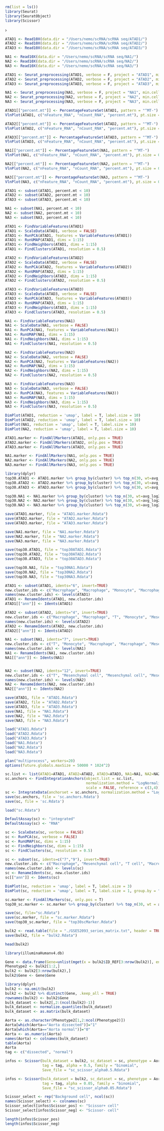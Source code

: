 

```r
rm(list = ls())
library(Seurat)
library(SeuratObject)
library(Scissor)
```

›
```r
ATAD1 <- Read10X(data.dir = "/Users/nemo/scRNA/scRNA seq/ATAD1/")
ATAD2 <- Read10X(data.dir = "/Users/nemo/scRNA/scRNA seq/ATAD2/")
ATAD3 <- Read10X(data.dir = "/Users/nemo/scRNA/scRNA seq/ATAD3/")

NA1 <- Read10X(data.dir = "/Users/nemo/scRNA/scRNA seq/NA1/")
NA2 <- Read10X(data.dir = "/Users/nemo/scRNA/scRNA seq/NA2/")
NA3 <- Read10X(data.dir = "/Users/nemo/scRNA/scRNA seq/NA3/")

```


```r
ATAD1 <- Seurat_preprocessing(ATAD1, verbose = F, project = "ATAD1", min.cells = 3, min.features = 100, dims_UMAP = 1:15, dims_Neighbors = 1:15, resolution = 0.5)
ATAD2 <- Seurat_preprocessing(ATAD2, verbose = F, project = "ATAD2", min.cells = 3, min.features = 100, dims_UMAP = 1:15, dims_Neighbors = 1:15, resolution = 0.5)
ATAD3 <- Seurat_preprocessing(ATAD3, verbose = F, project = "ATAD3", min.cells = 3, min.features = 100, dims_UMAP = 1:15, dims_Neighbors = 1:15, resolution = 0.5)

NA1 <- Seurat_preprocessing(NA1, verbose = F, project = "NA1", min.cells = 3, min.features = 100, dims_UMAP = 1:15, dims_Neighbors = 1:15, resolution = 0.5)
NA2 <- Seurat_preprocessing(NA2, verbose = F, project = "NA2", min.cells = 3, min.features = 100, dims_UMAP = 1:15, dims_Neighbors = 1:15, resolution = 0.5)
NA3 <- Seurat_preprocessing(NA3, verbose = F, project = "NA3", min.cells = 3, min.features = 100, dims_UMAP = 1:15, dims_Neighbors = 1:15, resolution = 0.5)

ATAD1[["percent.mt"]] <- PercentageFeatureSet(ATAD1, pattern = "^MT-")
VlnPlot(ATAD1, c("nFeature_RNA", "nCount_RNA", "percent.mt"), pt.size = 0)

ATAD2[["percent.mt"]] <- PercentageFeatureSet(ATAD2, pattern = "^MT-")
VlnPlot(ATAD2, c("nFeature_RNA", "nCount_RNA", "percent.mt"), pt.size = 0)

ATAD3[["percent.mt"]] <- PercentageFeatureSet(ATAD3, pattern = "^MT-")
VlnPlot(ATAD3, c("nFeature_RNA", "nCount_RNA", "percent.mt"), pt.size = 0)

NA1[["percent.mt"]] <- PercentageFeatureSet(NA1, pattern = "^MT-")
VlnPlot(NA1, c("nFeature_RNA", "nCount_RNA", "percent.mt"), pt.size = 0)

NA2[["percent.mt"]] <- PercentageFeatureSet(NA2, pattern = "^MT-")
VlnPlot(NA2, c("nFeature_RNA", "nCount_RNA", "percent.mt"), pt.size = 0)

NA3[["percent.mt"]] <- PercentageFeatureSet(NA3, pattern = "^MT-")
VlnPlot(NA3, c("nFeature_RNA", "nCount_RNA", "percent.mt"), pt.size = 0)

ATAD1 <- subset(ATAD1, percent.mt < 10)
ATAD2 <- subset(ATAD2, percent.mt < 10)
ATAD3 <- subset(ATAD3, percent.mt < 10)

NA1 <- subset(NA1, percent.mt < 10)
NA2 <- subset(NA2, percent.mt < 10)
NA3 <- subset(NA3, percent.mt < 10)

```

```r
ATAD1 <- FindVariableFeatures(ATAD1)
ATAD1 <- ScaleData(ATAD1, verbose = FALSE)
ATAD1 <- RunPCA(ATAD1, features = VariableFeatures(ATAD1))
ATAD1 <- RunUMAP(ATAD1, dims = 1:15)
ATAD1 <- FindNeighbors(ATAD1, dims = 1:15)
ATAD1 <- FindClusters(ATAD1, resolution = 0.5)

ATAD2 <- FindVariableFeatures(ATAD2)
ATAD2 <- ScaleData(ATAD2, verbose = FALSE)
ATAD2 <- RunPCA(ATAD2, features = VariableFeatures(ATAD2))
ATAD2 <- RunUMAP(ATAD2, dims = 1:15)
ATAD2 <- FindNeighbors(ATAD2, dims = 1:15)
ATAD2 <- FindClusters(ATAD2, resolution = 0.5)

ATAD3 <- FindVariableFeatures(ATAD3)
ATAD3 <- ScaleData(ATAD3, verbose = FALSE)
ATAD3 <- RunPCA(ATAD3, features = VariableFeatures(ATAD3))
ATAD3 <- RunUMAP(ATAD3, dims = 1:15)
ATAD3 <- FindNeighbors(ATAD3, dims = 1:15)
ATAD3 <- FindClusters(ATAD3, resolution = 0.5)

NA1 <- FindVariableFeatures(NA1)
NA1 <- ScaleData(NA1, verbose = FALSE)
NA1 <- RunPCA(NA1, features = VariableFeatures(NA1))
NA1 <- RunUMAP(NA1, dims = 1:15)
NA1 <- FindNeighbors(NA1, dims = 1:15)
NA1 <- FindClusters(NA1, resolution = 0.5)

NA2 <- FindVariableFeatures(NA2)
NA2 <- ScaleData(NA2, verbose = FALSE)
NA2 <- RunPCA(NA2, features = VariableFeatures(NA2))
NA2 <- RunUMAP(NA2, dims = 1:15)
NA2 <- FindNeighbors(NA2, dims = 1:15)
NA2 <- FindClusters(NA2, resolution = 0.5)

NA3 <- FindVariableFeatures(NA3)
NA3 <- ScaleData(NA3, verbose = FALSE)
NA3 <- RunPCA(NA3, features = VariableFeatures(NA3))
NA3 <- RunUMAP(NA3, dims = 1:15)
NA3 <- FindNeighbors(NA3, dims = 1:15)
NA3 <- FindClusters(NA3, resolution = 0.5)

DimPlot(ATAD1, reduction = 'umap', label = T, label.size = 10)
DimPlot(ATAD2, reduction = 'umap', label = T, label.size = 10)
DimPlot(NA1, reduction = 'umap', label = T, label.size = 10)
DimPlot(NA2, reduction = 'umap', label = T, label.size = 10)
```


```r
ATAD1.marker <- FindAllMarkers(ATAD1, only.pos = TRUE)
ATAD2.marker <- FindAllMarkers(ATAD2, only.pos = TRUE)
ATAD3.marker <- FindAllMarkers(ATAD3, only.pos = TRUE)

NA1.marker <- FindAllMarkers(NA1, only.pos = TRUE)
NA2.marker <- FindAllMarkers(NA2, only.pos = TRUE)
NA3.marker <- FindAllMarkers(NA3, only.pos = TRUE)

library(dplyr)
top30.ATAD1 <- ATAD1.marker %>% group_by(cluster) %>% top_n(30, wt=avg_log2FC)
top30.ATAD2 <- ATAD2.marker %>% group_by(cluster) %>% top_n(30, wt=avg_log2FC)
top30.ATAD3 <- ATAD3.marker %>% group_by(cluster) %>% top_n(30, wt=avg_log2FC)

top30.NA1 <- NA1.marker %>% group_by(cluster) %>% top_n(30, wt=avg_log2FC)
top30.NA2 <- NA2.marker %>% group_by(cluster) %>% top_n(30, wt=avg_log2FC)
top30.NA3 <- NA3.marker %>% group_by(cluster) %>% top_n(30, wt=avg_log2FC)

save(ATAD1.marker, file = "ATAD1.marker.Rdata")
save(ATAD2.marker, file = "ATAD2.marker.Rdata")
save(ATAD3.marker, file = "ATAD3.marker.Rdata")

save(NA1.marker, file = "NA1.marker.Rdata")
save(NA2.marker, file = "NA2.marker.Rdata")
save(NA3.marker, file = "NA3.marker.Rdata")

save(top30.ATAD1, file = "top30ATAD1.Rdata")
save(top30.ATAD2, file = "top30ATAD2.Rdata")
save(top30.ATAD3, file = "top30ATAD3.Rdata")

save(top30.NA1, file = "top30NA1.Rdata")
save(top30.NA2, file = "top30NA2.Rdata")
save(top30.NA3, file = "top30NA3.Rdata")
```


```r
ATAD1 <- subset(ATAD1, idents="6", invert=TRUE)
new.cluster.ids <- c("Macrophage", "Macrophage", "Monocyte", "Macrophage", "T", "Macrophage", "Mast cell", "Mesenchymal cell")
names(new.cluster.ids) <- levels(ATAD1)
ATAD1 <- RenameIdents(ATAD1, new.cluster.ids)
ATAD1[["ann"]] <- Idents(ATAD1)

ATAD2 <- subset(ATAD2, idents="4", invert=TRUE)
new.cluster.ids <- c("Macrophage", "Macrophage", "T", "Monocyte", "Mesenchymal cell", "Macrophage",  "Macrophage", "NK cell", "B cell")
names(new.cluster.ids) <- levels(ATAD2)
ATAD2 <- RenameIdents(ATAD2, new.cluster.ids)
ATAD2[["ann"]] <- Idents(ATAD2)

NA1 <- subset(NA1, idents="7", invert=TRUE)
new.cluster.ids <- c("T", "Monocyte", "Macrophage", "Macrophage", "Mesenchymal cell", "Mesenchymal cell", "Proliferative cell", "Macrophage",  "B cell", "B cell", "Mast cell", "Mesothelial cell", "B cell")
names(new.cluster.ids) <- levels(NA1)
NA1 <- RenameIdents(NA1, new.cluster.ids)
NA1[["ann"]] <- Idents(NA1)


NA2 <- subset(NA2, idents="12", invert=TRUE)
new.cluster.ids <- c("T", "Mesenchymal cell", "Mesenchymal cell", "Mesenchymal cell", "Macrophage", "Monocyte",  "Macrophage", "B cell", "Endothelial cell", "Monocyte",  "Proliferative cell", "Mast cell", "T cell")
names(new.cluster.ids) <- levels(NA2)
NA2 <- RenameIdents(NA2, new.cluster.ids)
NA2[["ann"]] <- Idents(NA2)

```


```r
save(ATAD1, file = "ATAD1.Rdata")
save(ATAD2, file = "ATAD2.Rdata")
save(ATAD3, file = "ATAD3.Rdata")
save(NA1, file = "NA1.Rdata")
save(NA2, file = "NA2.Rdata")
save(NA3, file = "NA3.Rdata")

load("ATAD1.Rdata")
load("ATAD2.Rdata")
load("ATAD3.Rdata")
load("NA1.Rdata")
load("NA2.Rdata")
load("NA3.Rdata")
```


```r
plan("multiprocess", workers=20)
options(future.globals.maxSize = 50000 * 1024^2)

sc.list <- list(ATAD1=ATAD1, ATAD2=ATAD2, ATAD3=ATAD3, NA1=NA1, NA2=NA2, NA3=NA3)
sc.anchors <- FindIntegrationAnchors(object.list = sc.list, 
                                     normalization.method = "LogNormalize",
                                     scale = FALSE, reference = c(3,4))
sc <- IntegrateData(anchorset = sc.anchors, normalization.method = "LogNormalize")
save(sc.anchors, file = 'sc.anchors.Rdata')
save(sc, file = 'sc.Rdata')
```


```r
load("sc.Rdata")

DefaultAssay(sc) <- "integrated"
DefaultAssay(sc) <- "RNA"

sc <- ScaleData(sc, verbose = FALSE)
sc <- RunPCA(sc, verbose = FALSE)
sc <- RunUMAP(sc, dims = 1:15)
sc <- FindNeighbors(sc, dims = 1:15)
sc <- FindClusters(sc, resolution = 0.5)

sc <- subset(sc, idents=c("7","9"), invert=TRUE)
new.cluster.ids <- c("Macrophage", "Mesenchymal cell", "T cell", "Macrophage", "Monocyte",  "NK cell", "B cell",  "Proliferative cell", "B cell")
names(new.cluster.ids) <- levels(sc)
sc <- RenameIdents(sc, new.cluster.ids)
sc[["ann"]] <- Idents(sc)

DimPlot(sc, reduction = 'umap', label = T, label.size = 3)
DimPlot(sc, reduction = 'umap', label = T, label.size = 1, group.by = "orig.ident")

sc.marker <- FindAllMarkers(sc, only.pos = T)
top30_sc.marker <- sc.marker %>% group_by(cluster) %>% top_n(30, wt = avg_log2FC)

save(sc, file="sc.Rdata")
save(sc.marker, file = "sc.marker.Rdata")
save(top30_sc.marker, file = "top30scMarker.Rdata")

```


```r
bulk2 <- read.table(file = "./GSE52093_series_matrix.txt", header = TRUE)
save(bulk2, file = "bulk2.Rdata")
```


```r
head(bulk2)

library(illuminaHumanv4.db)

Gene <- data.frame(Gene=unlist(mget(x = bulk2$ID_REF[3:nrow(bulk2)], envir = illuminaHumanv4SYMBOL)))
Phenotype2 <- bulk2[1:2,]
bulk2 <- bulk2[3:nrow(bulk2),]
bulk2$Gene <- Gene$Gene

library(dplyr)
bulk2 <- na.omit(bulk2)
bulk2 <- bulk2 %>% distinct(Gene, .keep_all = TRUE)
rownames(bulk2) <- bulk2$Gene
bulk_dataset <- bulk2[,2:(ncol(bulk2)-1)]
bulk_dataset <- normalize.quantiles(bulk_dataset)
bulk_dataset <- as.matrix(bulk_dataset)

Aorta <- as.character(Phenotype2[1,2:ncol(Phenotype2)])
Aorta[which(Aorta=="Aorta dissected")]="1"
Aorta[which(Aorta=="Aorta normal")]="0"
Aorta <- as.numeric(Aorta)
names(Aorta) <- colnames(bulk_dataset)
table(Aorta)
Aorta
tag <- c("dissected", "normal")

infos <- Scissor(bulk_dataset = bulk2, sc_dataset = sc, phenotype = Aorta_1, 
                 tag = tag, alpha = 0.5, family = "binomial", 
                 Save_file = "sc_scissor_alpha0.5.Rdata")

infos <- Scissor(bulk_dataset = bulk2, sc_dataset = sc, phenotype = Aorta_2, 
                 tag = tag, alpha = 0.05, family = "binomial", 
                 Save_file = "sc_scissor_alpha0.05.Rdata")

Scissor_select <- rep("Background cell", ncol(sc))
names(Scissor_select) <- colnames(sc)
Scissor_select[infos$Scissor_pos] <- "Scissor+ cell"
Scissor_select[infos$Scissor_neg] <- "Scissor- cell"

length(infos$Scissor_pos)
length(infos$Scissor_neg)


```

